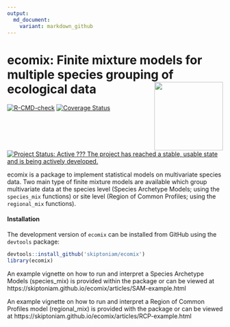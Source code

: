 ```yaml
---
output:
  md_document:
    variant: markdown_github
---
```

# ecomix: Finite mixture models for multiple species grouping of ecological data <img src="man/figures/logo.png" align="right" alt="" width="160" />

<!-- badges: start -->
[![R-CMD-check](https://github.com/skiptoniam/ecomix/workflows/R-CMD-check/badge.svg)](https://github.com/skiptoniam/ecomix/actions)
[![Coverage Status](https://img.shields.io/codecov/c/github/skiptoniam/ecomix/master.svg)](https://codecov.io/github/skiptoniam/ecomix?branch=master)
[![Project Status: Active ??? The project has reached a stable, usable state and is being actively developed.](https://www.repostatus.org/badges/latest/active.svg)](https://www.repostatus.org/#active)
<!-- badges: end -->

ecomix is a package to implement statistical models on multivariate species data. Two main type of finite mixture models are available which group multivariate data at the species level (Species Archetype Models; using the `species_mix` functions) or site level (Region of Common Profiles; using the `regional_mix` functions). 

#### Installation

<!-- `ecomix` version 1.0.0 can be install from cran using `install.package("ecomix")`. -->

The development version of `ecomix` can be installed from GitHub using the `devtools` package: 

```r
devtools::install_github('skiptoniam/ecomix')
library(ecomix)
```

An example vignette on how to run and interpret a Species Archetype Models (species_mix) is provided within the package or can be viewed at https://skiptoniam.github.io/ecomix/articles/SAM-example.html

An example vignette on how to run and interpret a Region of Common Profiles model (regional_mix) is provided with the package or can be viewed at https://skiptoniam.github.io/ecomix/articles/RCP-example.html

